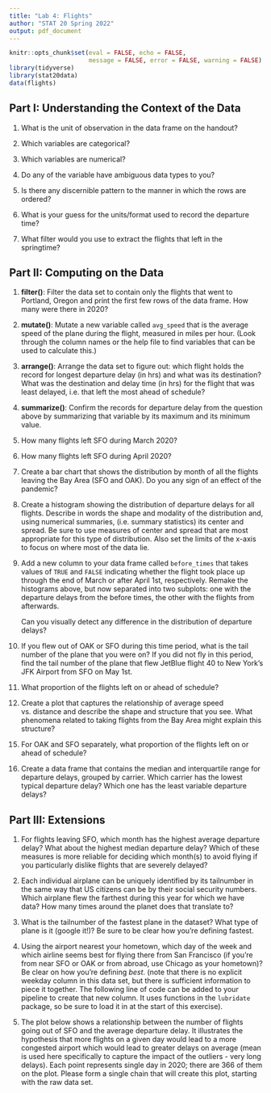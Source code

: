 ```yaml
---
title: "Lab 4: Flights"
author: "STAT 20 Spring 2022"
output: pdf_document
---
```


```r
knitr::opts_chunk$set(eval = FALSE, echo = FALSE,
                      message = FALSE, error = FALSE, warning = FALSE)
library(tidyverse)
library(stat20data)
data(flights)
```

## Part I: Understanding the Context of the Data

1. What is the unit of observation in the data frame on the handout?

2. Which variables are categorical?

3. Which variables are numerical?

4. Do any of the variable have ambiguous data types to you?

5. Is there any discernible pattern to the manner in which the rows are ordered?

6. What is your guess for the units/format used to record the departure time?

7. What filter would you use to extract the flights that left in the springtime?


## Part II: Computing on the Data

1. **filter()**: Filter the data set to contain only the flights that went to Portland, Oregon and print the first few rows of the data frame. How many were there in 2020?

1. **mutate()**: Mutate a new variable called `avg_speed` that is the average speed of the plane during the flight, measured in miles per hour. (Look through the column names or the help file to find variables that can be used to calculate this.)

1. **arrange()**: Arrange the data set to figure out: which flight holds the record for longest departure delay (in hrs) and what was its destination? What was the destination and delay time (in hrs) for the flight that was least delayed, i.e. that left the most ahead of schedule?

1. **summarize()**: Confirm the records for departure delay from the question above by summarizing that variable by its maximum and its minimum value.

6. How many flights left SFO during March 2020?

7. How many flights left SFO during April 2020?

8. Create a bar chart that shows the distribution by month of all the flights leaving the Bay Area (SFO and OAK). Do you any sign of an effect of the pandemic?

9. Create a histogram showing the distribution of departure delays for all flights. Describe in words the shape and modality of the distribution and, using numerical summaries, (i.e. summary statistics) its center and spread. Be sure to use measures of center and spread that are most appropriate for this type of distribution. Also set the limits of the x-axis to focus on where most of the data lie.


10. Add a new column to your data frame called `before_times` that takes values of `TRUE` and `FALSE` indicating whether the flight took place up through the end of March or after April 1st, respectively. Remake the histograms above, but now separated into two subplots: one with the departure delays from the before times, the other with the flights from afterwards. 

    Can you visually detect any difference in the distribution of departure delays?

12. If you flew out of OAK or SFO during this time period, what is the tail number of the plane that you were on? If you did not fly in this period, find the tail number of the plane that flew JetBlue flight 40 to New York's JFK Airport from SFO on May 1st.

13. What proportion of the flights left on or ahead of schedule?

14. Create a plot that captures the relationship of average speed vs. distance and describe the shape and structure that you see. What phenomena related to taking flights from the Bay Area might explain this structure?

<!-- 15.  What is the most common destination of the flights from the Bay Area? The most distant destination?  -->

<!-- ```{r} -->
<!-- # common destination -->
<!-- flights %>%  -->
<!--   filter(origin == "SFO") %>% -->
<!--   group_by(dest) %>% # can also use count() -->
<!--   summarise(n = n()) %>% -->
<!--   arrange(desc(n)) -->

<!-- # most distant dest -->
<!-- flights %>%  -->
<!--   filter(origin == "SFO") %>% -->
<!--   arrange(desc(distance)) -->

<!-- There are some variants on this code that are probably ok. Their answer should also provide full sentence answers, including saying the actual name of the airports. -->
<!-- ``` -->

15. For OAK and SFO separately, what proportion of the flights left on or ahead of schedule?

16.  Create a data frame that contains the median and interquartile range for departure delays, grouped by carrier. Which carrier has the lowest typical departure delay? Which one has the least variable departure delays?



## Part III: Extensions

1. For flights leaving SFO, which month has the highest average departure delay? What about the highest median departure delay? Which of these measures is more reliable for deciding which month(s) to avoid flying if you particularly dislike flights that are severely delayed?


2. Each individual airplane can be uniquely identified by its tailnumber in the same way that US citizens can be by their social security numbers. Which airplane flew the farthest during this year for which we have data? How many times around the planet does that translate to?


3. What is the tailnumber of the fastest plane in the dataset? What type of plane is it (google it!)? Be sure to be clear how you're defining fastest.



4.  Using the airport nearest your hometown, which day of the week and which airline seems best for 
flying there from San Francisco (if you're from near SFO or OAK or from abroad, use Chicago as your hometown)? Be clear on how you're defining *best*. (note that there is no explicit weekday 
column in this data set, but there is sufficient information to piece it together. The following line of code 
can be added to your pipeline to create that new column. It uses functions in the `lubridate` package, so be 
sure to load it in at the start of this exercise).


5. The plot below shows a relationship between the number of flights going out of SFO and the average departure delay. It illustrates the hypothesis that more flights on a given day would lead to a more congested airport which would lead to greater delays on average (mean is used here specifically to capture the impact of the outliers - very long delays). Each point represents single day in 2020; there are 366 of them on the plot. Please form a single chain that will create this plot, starting with the raw data set.




<!-- 22.  The plot below displays the relationship between the mean arrival  -->
<!-- delay and the mean distance traveled by every plane in the data set.  -->
<!-- It also shows the total number of flights made by each plane by the  -->
<!-- size of the plotted circle. Please form a single chain that will  -->
<!-- create this plot, starting with the raw data set. You will also want  -->
<!-- to exclude the edge cases from your analysis, so focus on the -->
<!-- planes that have logged more than 20 flights and flown an average -->
<!-- distance of less than 2000 miles. -->

<!-- ```{r eval = TRUE, fig.align='center', fig.width=7, fig.height=4} -->
<!-- flights %>% -->
<!--   group_by(tailnum) %>% -->
<!--   summarize(avg_delay = mean(arr_delay, na.rm = TRUE), -->
<!--             avg_dist = mean(distance, na.rm = TRUE), -->
<!--             n = n()) %>% -->
<!--   filter(n > 20, -->
<!--          n < 500, -->
<!--          avg_dist < 2000) %>% -->
<!--   ggplot(aes(x = avg_dist, y = avg_delay)) +  -->
<!--   geom_point(alpha = .1, aes(size = n)) + -->
<!--   labs(x = "average distance",  -->
<!--        y = "average delay", -->
<!--        size = "number of flights") -->
<!-- ``` -->

